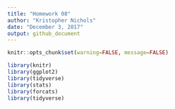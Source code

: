 ```yaml
---
title: "Homework 08"
author: "Kristopher Nichols"
date: "December 3, 2017"
output: github_document
---
```

```r
knitr::opts_chunk$set(warning=FALSE, message=FALSE)
```

```r
library(knitr)
library(ggplot2)
library(tidyverse)
library(stats)
library(forcats)
library(tidyverse)
```


